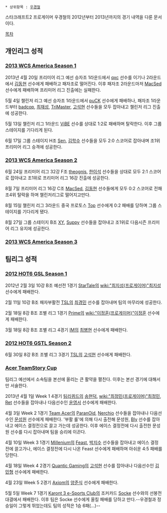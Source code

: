  * 상위항목 : [[우경철]]

스타크래프트2 프로게이머 우경철의 2012년부터 2013년까지의 경기 내역을 다룬 문서이다.

[[목차]]

== 개인리그 성적 ==
=== [[2013 WCS America Season 1]] ===
2013년 4월 20일 프리미어 리그 예선 승자조 1라운드에서 [[qxc]] 선수를 이기나 2라운드에서 [[김동현]] 선수에게 패배하고 패자조로 떨어진다. 이후 패자조 2라운드마저 [[MacSed]] 선수에게 패배하며 프리미어 리그 진출에는 실패한다.

5월 4일 챌린저 리그 예선 승자조 1라운드에서 [[puCK]] 선수에게 패배하나, 패자조 1라운드부터 [[badcop]], [[최재성]], [[TriMaster]], [[고석현]] 선수들을 모두 잡아내고 챌린저 리그 진출에 성공한다.

5월 13일 챌린저 리그 1라운드 [[ViBE]] 선수를 상대로 1:2로 패배하며 탈락한다. 이후 그룹 스테이지를 기다리게 된다.

6월 17일 그룹 스테이지 H조 [[Sen]], [[김학수]] 선수들을 모두 2:0 스코어로 잡아내며 조1위 프리미어 리그 승격에 성공한다.
=== [[2013 WCS America Season 2]] ===
6월 24일 프리미어 리그 32강 F조 [[theognis]], [[한이석]] 선수들을 상대로 모두 2:1 스코어로 잡아내고 조1위로 프리미어 리그 16강 진출에 성공한다.

8월 7일 프리미어 리그 16강 C조 [[MacSed]], [[김동현]] 선수들에게 모두 0:2 스코어로 전패 조4위 탈락을 하며 챌린저리그로 떨어지고만다.

8월 15일 챌린저 리그 3라운드 중국 프로토스 [[Top]] 선수에게 0:2 패배를 당하며 그룹 스테이지를 기다리게 됐다.

8월 27일 그룹 스테이지 B조 [[XY]], [[Suppy]] 선수들을 잡아내고 조1위로 다음시즌 프리미어 리그 유지에 성공한다. 
=== [[2013 WCS America Season 3]] ===
== 팀리그 성적 ==
=== [[2012 HOT6 GSL Season 1]] ===
2012년 2월 3일 10강 B조 예선전 1경기 [[StarTale]]의 [[wiki:"최지성(프로게이머)"최지성]] 선수에게 패배한다.

2월 11일 10강 B조 패자부활전 [[TSL]]의 [[최경민]] 선수를 잡아내며 팀의 마무리에 성공한다.

2월 18일 8강 B조 조별 리그 1경기 [[Prime]]의 [[wiki:"이정훈(프로게이머)"이정훈]] 선수에게 패배한다.

3월 18일 8강 B조 조별 리그 4경기 [[IM]]의 [[최병현]] 선수에게 패배한다.
=== [[2012 HOT6 GSTL Season 2]] ===
6월 30일 8강 B조 조별 리그 3경기 [[TSL]]의 [[고석현]] 선수에게 패배한다.
=== [[Acer TeamStory Cup]] ===
팀리그 예선에서 소속팀을 본선에 올리는 큰 활약을 펼친다. 이후는 본선 경기에 대해서만 서술한다.

2013년 4월 1일 Week 1 4경기 [[팀리퀴드]]의 [[송현덕]], [[wiki:"최정민(프로게이머)"최정민]], [[Ret]] 선수들을 잡아내나 다음선수인 [[윤영서]] 선수에게 패배한다.

4월 3일 Week 2 1경기 [[Team Acer]]의 [[ParanOid]], [[Nerchio]] 선수들을 잡아내나 다음선수인 [[문성원]] 선수에게 패배한다. '부활 룰'에 의해 다시 출전해 문성원, [[Bly]] 선수를 잡아내고 에이스 결정전으로 끌고 가는데 성공한다.
이후 에이스 결정전에 다시 출전한 문성원 선수를 다시 잡아내며 팀을 승리에 이끈다.

4월 10일 Week 3 1경기 [[Millenium]]의 [[Feast]], [[박지수]] 선수들을 잡아내고 에이스 결정전에 끌고가나, 에이스 결정전에 다시 나온 Feast 선수에게 패배하며 아쉬운 4:5 패배를 당한다.

4월 18일 Week 4 2경기 [[Quantic Gaming]]의 [[고석현]] 선수를 잡아내나 다음선수인 [[김민형]] 선수에게 패배한다.

4월 23일 Week 5 2경기 [[Axiom]]의 [[양준식]] 선수에게 패배한다.

5월 5일 Week 7 1경기 [[Karont 3 e-Sports Club]]의 조커카드 [[Socke]] 선수와의 선봉전 대결에서 패배한다. 이후 팀은 Socke 선수에게 올킬 패배를 당하고 만다.--우경철과 정승일이 그렇게 뛰었는데도 팀의 성적은 1승 6패(...)--
